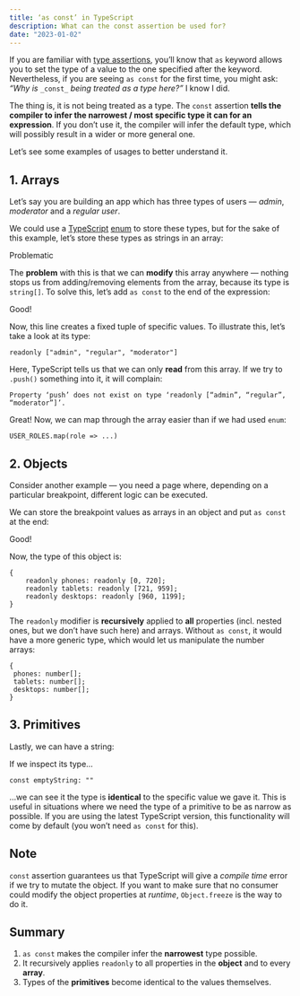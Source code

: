 ```yaml
---
title: ‘as const’ in TypeScript
description: What can the const assertion be used for?
date: "2023-01-02"
---
```


If you are familiar with [type assertions](https://www.tutorialsteacher.com/typescript/type-assertion), you’ll know that `as` keyword allows you to set the type of a value to the one specified after the keyword.
Nevertheless, if you are seeing `as const` for the first time, you might ask: _“Why is_ `_const_` _being treated as a type here?”_ I know I did.

The thing is, it is not being treated as a type. The `const` assertion **tells the compiler to infer the narrowest / most specific type it can for an expression**.
If you don’t use it, the compiler will infer the default type, which will possibly result in a wider or more general one.

Let’s see some examples of usages to better understand it.

## 1. Arrays

Let’s say you are building an app which has three types of users — _admin_, _moderator_ and a _regular user_.

We could use a [TypeScript](https://www.typescriptlang.org/docs/handbook/enums.html) [enum](https://www.typescriptlang.org/docs/handbook/enums.html) to store these types, but for the sake of this example, let’s store these types as strings in an array:

Problematic

The **problem** with this is that we can **modify** this array anywhere — nothing stops us from adding/removing elements from the array, because its type is `string[]`. To solve this, let’s add `as const` to the end of the expression:

Good!

Now, this line creates a fixed tuple of specific values. To illustrate this, let’s take a look at its type:

```
readonly ["admin", "regular", "moderator"]
```

Here, TypeScript tells us that we can only **read** from this array. If we try to `.push()` something into it, it will complain:

```
Property ‘push’ does not exist on type ‘readonly [“admin”, “regular”, “moderator”]’.
```

Great! Now, we can map through the array easier than if we had used `enum`:

```
USER_ROLES.map(role => ...)
```

## 2. Objects

Consider another example — you need a page where, depending on a particular breakpoint, different logic can be executed.

We can store the breakpoint values as arrays in an object and put `as const` at the end:

Good!

Now, the type of this object is:

```
{
    readonly phones: readonly [0, 720];
    readonly tablets: readonly [721, 959];
    readonly desktops: readonly [960, 1199];
}
```

The `readonly` modifier is **recursively** applied to **all** properties (incl. nested ones, but we don’t have such here) and arrays. Without `as const`, it would have a more generic type, which would let us manipulate the number arrays:

```
{
 phones: number[];
 tablets: number[];
 desktops: number[];
}
```

## 3. Primitives

Lastly, we can have a string:

If we inspect its type…

```
const emptyString: ""
```

…we can see it the type is **identical** to the specific value we gave it.
This is useful in situations where we need the type of a primitive to be as narrow as possible. If you are using the latest TypeScript version, this functionality will come by default (you won’t need `as const` for this).

## Note

`const` assertion guarantees us that TypeScript will give a _compile time_ error if we try to mutate the object. If you want to make sure that no consumer could modify the object properties at _runtime_, `Object.freeze` is the way to do it.

## Summary

1.  `as const` makes the compiler infer the **narrowest** type possible.
2.  It recursively applies `readonly` to all properties in the **object** and to every **array**.
3.  Types of the **primitives** become identical to the values themselves.
